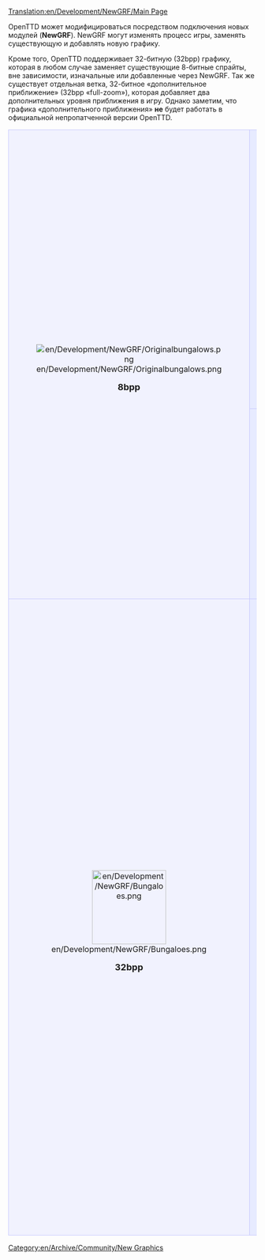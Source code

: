 [[Translation:en/Development/NewGRF/Main Page]]


OpenTTD может модифицироваться посредством подключения новых модулей ('''NewGRF'''). NewGRF могут изменять процесс игры, заменять существующую и добавлять новую графику.

Кроме того, OpenTTD поддерживает 32-битную (32bpp) графику, которая в любом случае заменяет существующие 8-битные спрайты, вне зависимости, изначальные или добавленные через NewGRF. Так же существует отдельная ветка, 32-битное «дополнительное приближение» (32bpp «full-zoom»), которая добавляет два дополнительных уровня приближения в игру. Однако заметим, что графика «дополнительного приближения» '''не''' будет работать в официальной непропатченной версии OpenTTD.

{| 
|-
|align="center" rowspan="2" style="background-color: #f1f2fe; border: 1px solid #c7c8fe; margin: 0; padding: 1em 1em 0em 1em;"|
[[File:en/Development/NewGRF/Originalbungalows.png]]
   
<font size="4">'''8bpp'''</font>


|style="background-color: #e7ebff; border: 1px solid #c7c8fe; margin: 0; padding: 1em 1em 0em 1em;"|
<font size="3">'''Разработка NewGRF'''</font>
*[[en/Development/NewGRF/Development Tools|Инструменты для разработки NewGRF (англ.)]]
*[[en/Development/NewGRF/Debugging|Исправление ошибок (debugging) в NewGRF (англ.)]]
*[[en/Development/NewGRF/Alignment|Особенности расположения спрайтов (англ.)]]
*'''Проект 8-битного (8bpp) [[ru/Archive/Community/OpenGFX Прочти меня|комплекта базовой графики OpenGFX]]''' (по лицензии GPL v2 для OpenTTD)
*[http://dev.openttdcoop.org/projects DevZone] — страница нескольких проектов NewGRF (англ.)
*[http://wiki.ttdpatch.net/tiki-index.php?page=NewGraphicsSpecs Wiki со спецификацией NewGRF (англ.)]
|-
|style="background-color: #e7ebff; border: 1px solid #c7c8fe; margin: 0; padding: 1em 1em 0em 1em;"|
<font size="3">'''[[en/Community/NewGRF/Main Page|Список готовых NewGRF (англ.)]] и [[ru/Manual/NewGRF|Руководство по использованию NewGRF]]'''</font>

:NewGRF изменяет процесс игры и графику. Документация по использованию и установке NewGRF. Список некоторых основных NewGRF.
|-
|align="center" style="background-color: #f1f2fe; border: 1px solid #c7c8fe; margin: 0; padding: 1em 1em 0em 1em;"|
[[File:en/Development/NewGRF/Bungaloes.png|150px]]

<font size="4">'''32bpp'''</font>
|style="background-color: #e7ebff; border: 1px solid #c7c8fe; margin: 0; padding: 1em 1em 0em 1em;"|
<font size="3">'''Документация по [[ru/Archive/Old 32bpp/Разработка 32 битной графики|разработке 32-битной графики]]'''</font>

:Документация по разработке 32-битной графики. Начиная от теории (размеры, особенности освещения, руководства, и т.д.), заканчивая практикой (материалы, свойства).

<font size="3">'''Отслеживание изменений в разработке графики'''</font>

:Будьте на переднем крае развития 32-битной графики OpenTTD. Смотрите, что конкретно было конвертировано и что осталось на потом.
:[[en/Archive/Old 32bpp/32bpp graphics development tracker|32bpp — Оригинальный масштаб (англ.)]]
:[[en/Archive/Old 32bpp/32bpp graphics development tracker (extra zoom)|32bpp — Дополнительное приближение (англ.)]]

<font size="3">'''Готовая графика'''</font>

:[[en/Archive/Old 32bpp/List of downloadable 32 bpp tars|32bpp — Оригинальный масштаб (англ.)]] — Список выпущенной (готовой и упакованной) 32-битной графики, с которую можно использовать в OpenTTD прямо сейчас.
:[[en/Community/NewGRF/Playing with 32 bpp graphics|32bpp — Дополнительное приближение (англ.)]] — Список графики с двумя дополнительными уровнями приближения и информация о настройке.
|}

[[Category:en/Archive/Community/New Graphics]]